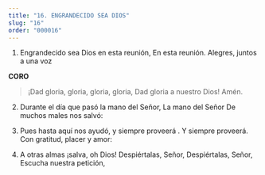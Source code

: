 ```yaml
---
title: "16. ENGRANDECIDO SEA DIOS"
slug: "16"
order: "000016"
---
```

1. Engrandecido  sea Dios en esta reunión, En esta reunión.
Alegres, juntos a una voz

**CORO**

>¡Dad gloria, gloria, gloria, gloria, Dad gloria a nuestro Dios! Amén.

2.	Durante el día que pasó la mano del Señor, La mano del Señor
De muchos males nos salvó:

3.	Pues hasta aquí nos ayudó, y siempre proveerá . Y siempre proveerá.
Con gratitud, placer y amor:

4.	A otras almas ¡salva, oh Dios! Despiértalas, Señor,
Despiértalas,  Señor, Escucha nuestra petición,